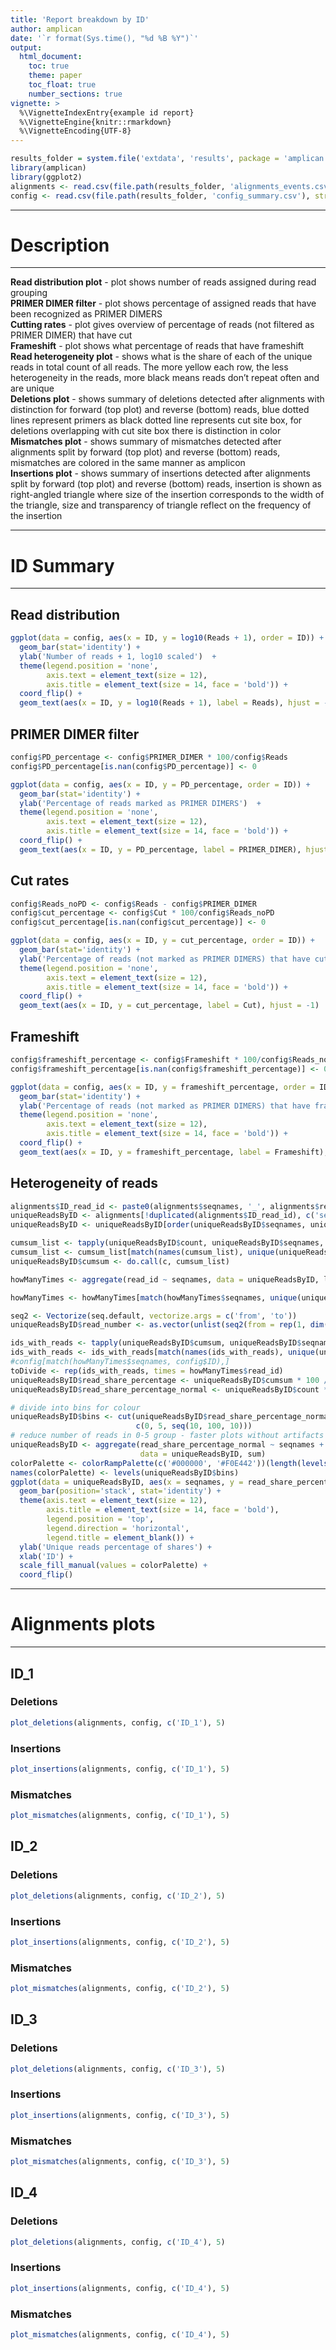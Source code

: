 ```yaml
---
title: 'Report breakdown by ID'
author: amplican
date: '`r format(Sys.time(), "%d %B %Y")`'
output:
  html_document:
    toc: true
    theme: paper
    toc_float: true
    number_sections: true
vignette: >
  %\VignetteIndexEntry{example id report}
  %\VignetteEngine{knitr::rmarkdown}
  %\VignetteEncoding{UTF-8}
---
```


```r
results_folder = system.file('extdata', 'results', package = 'amplican')
library(amplican)
library(ggplot2)
alignments <- read.csv(file.path(results_folder, 'alignments_events.csv'), stringsAsFactors = FALSE)
config <- read.csv(file.path(results_folder, 'config_summary.csv'), stringsAsFactors = FALSE)
```

***

# Description  

***

**Read distribution plot** - plot shows number of reads assigned during read grouping  
**PRIMER DIMER filter** - plot shows percentage of assigned reads that have been recognized as PRIMER DIMERS  
**Cutting rates** - plot gives overview of percentage of reads (not filtered as PRIMER DIMER) that have cut  
**Frameshift** - plot shows what percentage of reads that have frameshift  
**Read heterogeneity plot** - shows what is the share of each of the unique reads in total count of all reads. The more yellow each row, the less heterogeneity in the reads, more black means reads don't repeat often and are unique  
**Deletions plot** - shows summary of deletions detected after alignments with distinction
for forward (top plot) and reverse (bottom) reads, blue dotted lines represent primers as black
dotted line represents cut site box, for deletions overlapping with cut site box there is distinction
in color  
**Mismatches plot** - shows summary of mismatches detected after alignments split by forward
(top plot) and reverse (bottom) reads, mismatches are colored in the same manner as amplicon  
**Insertions plot** - shows summary of insertions detected after alignments split by forward
(top plot) and reverse (bottom) reads, insertion is shown as right-angled triangle where size of
the insertion corresponds to the width of the triangle, size and transparency of triangle reflect on
the frequency of the insertion

***

# ID Summary  

***

## Read distribution  

```r
ggplot(data = config, aes(x = ID, y = log10(Reads + 1), order = ID)) +
  geom_bar(stat='identity') +
  ylab('Number of reads + 1, log10 scaled')  +
  theme(legend.position = 'none',
        axis.text = element_text(size = 12),
        axis.title = element_text(size = 14, face = 'bold')) +
  coord_flip() +
  geom_text(aes(x = ID, y = log10(Reads + 1), label = Reads), hjust = -1)
```

## PRIMER DIMER filter  

```r
config$PD_percentage <- config$PRIMER_DIMER * 100/config$Reads
config$PD_percentage[is.nan(config$PD_percentage)] <- 0  

ggplot(data = config, aes(x = ID, y = PD_percentage, order = ID)) +
  geom_bar(stat='identity') +
  ylab('Percentage of reads marked as PRIMER DIMERS')  +
  theme(legend.position = 'none',
        axis.text = element_text(size = 12),
        axis.title = element_text(size = 14, face = 'bold')) +
  coord_flip() +
  geom_text(aes(x = ID, y = PD_percentage, label = PRIMER_DIMER), hjust = -1)
```  

## Cut rates  

```r
config$Reads_noPD <- config$Reads - config$PRIMER_DIMER
config$cut_percentage <- config$Cut * 100/config$Reads_noPD
config$cut_percentage[is.nan(config$cut_percentage)] <- 0  

ggplot(data = config, aes(x = ID, y = cut_percentage, order = ID)) +
  geom_bar(stat='identity') +
  ylab('Percentage of reads (not marked as PRIMER DIMERS) that have cut site')  +
  theme(legend.position = 'none',
        axis.text = element_text(size = 12),
        axis.title = element_text(size = 14, face = 'bold')) +
  coord_flip() +
  geom_text(aes(x = ID, y = cut_percentage, label = Cut), hjust = -1)
```  

## Frameshift  

```r
config$frameshift_percentage <- config$Frameshift * 100/config$Reads_noPD
config$frameshift_percentage[is.nan(config$frameshift_percentage)] <- 0  

ggplot(data = config, aes(x = ID, y = frameshift_percentage, order = ID)) +
  geom_bar(stat='identity') +
  ylab('Percentage of reads (not marked as PRIMER DIMERS) that have frameshift')  +
  theme(legend.position = 'none',
        axis.text = element_text(size = 12),
        axis.title = element_text(size = 14, face = 'bold')) +
  coord_flip() +
  geom_text(aes(x = ID, y = frameshift_percentage, label = Frameshift), hjust = -1)
```  

## Heterogeneity of reads  

```r
alignments$ID_read_id <- paste0(alignments$seqnames, '_', alignments$read_id)
uniqueReadsByID <- alignments[!duplicated(alignments$ID_read_id), c('seqnames', 'read_id', 'count')]
uniqueReadsByID <- uniqueReadsByID[order(uniqueReadsByID$seqnames, uniqueReadsByID$count, decreasing = T),]  

cumsum_list <- tapply(uniqueReadsByID$count, uniqueReadsByID$seqnames, FUN = cumsum)
cumsum_list <- cumsum_list[match(names(cumsum_list), unique(uniqueReadsByID$seqnames))]
uniqueReadsByID$cumsum <- do.call(c, cumsum_list)

howManyTimes <- aggregate(read_id ~ seqnames, data = uniqueReadsByID, length)

howManyTimes <- howManyTimes[match(howManyTimes$seqnames, unique(uniqueReadsByID$seqnames)),]  

seq2 <- Vectorize(seq.default, vectorize.args = c('from', 'to'))
uniqueReadsByID$read_number <- as.vector(unlist(seq2(from = rep(1, dim(howManyTimes)[1]), to = howManyTimes$read_id, by = 1)))  

ids_with_reads <- tapply(uniqueReadsByID$cumsum, uniqueReadsByID$seqnames, FUN = max)
ids_with_reads <- ids_with_reads[match(names(ids_with_reads), unique(uniqueReadsByID$seqnames))]
#config[match(howManyTimes$seqnames, config$ID),]
toDivide <- rep(ids_with_reads, times = howManyTimes$read_id)
uniqueReadsByID$read_share_percentage <- uniqueReadsByID$cumsum * 100 / toDivide
uniqueReadsByID$read_share_percentage_normal <- uniqueReadsByID$count * 100 / toDivide  

# divide into bins for colour
uniqueReadsByID$bins <- cut(uniqueReadsByID$read_share_percentage_normal,
                            c(0, 5, seq(10, 100, 10)))
# reduce number of reads in 0-5 group - faster plots without artifacts
uniqueReadsByID <- aggregate(read_share_percentage_normal ~ seqnames + bins,
                             data = uniqueReadsByID, sum)
colorPalette <- colorRampPalette(c('#000000', '#F0E442'))(length(levels(uniqueReadsByID$bins)))
names(colorPalette) <- levels(uniqueReadsByID$bins)
ggplot(data = uniqueReadsByID, aes(x = seqnames, y = read_share_percentage_normal, fill = bins)) +
  geom_bar(position='stack', stat='identity') +
  theme(axis.text = element_text(size = 12),
        axis.title = element_text(size = 14, face = 'bold'),
        legend.position = 'top',
        legend.direction = 'horizontal',
        legend.title = element_blank()) +
  ylab('Unique reads percentage of shares') +
  xlab('ID') +
  scale_fill_manual(values = colorPalette) +
  coord_flip()
```  

***

# Alignments plots  

***

## ID_1  

### Deletions  

```r
plot_deletions(alignments, config, c('ID_1'), 5)
```  

### Insertions  

```r
plot_insertions(alignments, config, c('ID_1'), 5)
```  

### Mismatches  

```r
plot_mismatches(alignments, config, c('ID_1'), 5)
```  

## ID_2  

### Deletions  

```r
plot_deletions(alignments, config, c('ID_2'), 5)
```  

### Insertions  

```r
plot_insertions(alignments, config, c('ID_2'), 5)
```  

### Mismatches  

```r
plot_mismatches(alignments, config, c('ID_2'), 5)
```  

## ID_3  

### Deletions  

```r
plot_deletions(alignments, config, c('ID_3'), 5)
```  

### Insertions  

```r
plot_insertions(alignments, config, c('ID_3'), 5)
```  

### Mismatches  

```r
plot_mismatches(alignments, config, c('ID_3'), 5)
```  

## ID_4  

### Deletions  

```r
plot_deletions(alignments, config, c('ID_4'), 5)
```  

### Insertions  

```r
plot_insertions(alignments, config, c('ID_4'), 5)
```  

### Mismatches  

```r
plot_mismatches(alignments, config, c('ID_4'), 5)
```  

